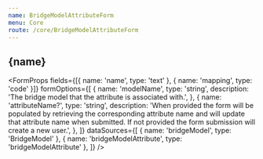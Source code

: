 ```yaml
---
name: BridgeModelAttributeForm
menu: Core
route: /core/BridgeModelAttributeForm
---
```




<h2>{name}</h2>

<FormProps
  fields={[{ name: 'name', type: 'text' }, { name: 'mapping', type: 'code' }]}
  formOptions={[
    {
      name: 'modelName',
      type: 'string',
      description: 'The bridge model that the attribute is associated with.',
    },
    {
      name: 'attributeName?',
      type: 'string',
      description:
        'When provided the form will be populated by retrieving the corresponding attribute name and will update that attribute name when submitted. If not provided the form submission will create a new user.',
    },
  ]}
  dataSources={[
    { name: 'bridgeModel', type: 'BridgeModel' },
    { name: 'bridgeModelAttribute', type: 'bridgeModelAttribute' },
  ]}
/>
